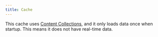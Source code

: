 ```yaml
---
title: Cache
---
```


This cache uses [Content Collections](https://docs.astro.build/en/guides/content-collections/#what-are-content-collections), and it only loads data once when startup. This means it does not have real-time data.
